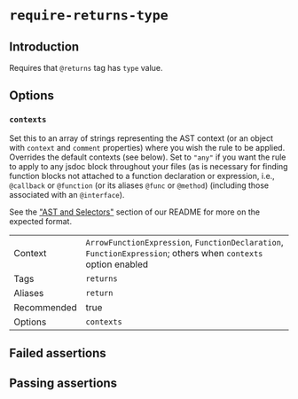 # `require-returns-type`

## Introduction

Requires that `@returns` tag has `type` value.

## Options

### `contexts`

Set this to an array of strings representing the AST context (or an object with
`context` and `comment` properties) where you wish the rule to be applied.
Overrides the default contexts (see below). Set to `"any"` if you want
the rule to apply to any jsdoc block throughout your files (as is necessary
for finding function blocks not attached to a function declaration or
expression, i.e., `@callback` or `@function` (or its aliases `@func` or
`@method`) (including those associated with an `@interface`).

See the ["AST and Selectors"](../#advanced-ast-and-selectors)
section of our README for more on the expected format.

|||
|---|---|
|Context|`ArrowFunctionExpression`, `FunctionDeclaration`, `FunctionExpression`; others when `contexts` option enabled|
|Tags|`returns`|
|Aliases|`return`|
|Recommended|true|
|Options|`contexts`|


## Failed assertions

<Assertions rule="requireReturnsType" />

## Passing assertions

<Assertions rule="requireReturnsType" passing />
